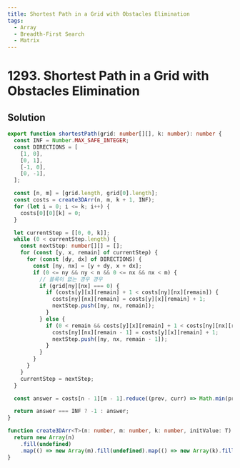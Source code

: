 ```yaml
---
title: Shortest Path in a Grid with Obstacles Elimination
tags:
  - Array
  - Breadth-First Search
  - Matrix
---
```


# 1293. Shortest Path in a Grid with Obstacles Elimination

<Badges>
  <LevelBadge level="hard" />
  <TopicBadge name="Array" slug="array" />
  <TopicBadge name="Breadth-First Search" slug="breadth-first-search" />
  <TopicBadge name="Matrix" slug="matrix" />
</Badges>

## Solution

```typescript filename="solution.ts" copy
export function shortestPath(grid: number[][], k: number): number {
  const INF = Number.MAX_SAFE_INTEGER;
  const DIRECTIONS = [
    [1, 0],
    [0, 1],
    [-1, 0],
    [0, -1],
  ];

  const [n, m] = [grid.length, grid[0].length];
  const costs = create3DArr(n, m, k + 1, INF);
  for (let i = 0; i <= k; i++) {
    costs[0][0][k] = 0;
  }

  let currentStep = [[0, 0, k]];
  while (0 < currentStep.length) {
    const nextStep: number[][] = [];
    for (const [y, x, remain] of currentStep) {
      for (const [dy, dx] of DIRECTIONS) {
        const [ny, nx] = [y + dy, x + dx];
        if (0 <= ny && ny < n && 0 <= nx && nx < m) {
          // 블록이 없는 경우 경우
          if (grid[ny][nx] === 0) {
            if (costs[y][x][remain] + 1 < costs[ny][nx][remain]) {
              costs[ny][nx][remain] = costs[y][x][remain] + 1;
              nextStep.push([ny, nx, remain]);
            }
          } else {
            if (0 < remain && costs[y][x][remain] + 1 < costs[ny][nx][remain - 1]) {
              costs[ny][nx][remain - 1] = costs[y][x][remain] + 1;
              nextStep.push([ny, nx, remain - 1]);
            }
          }
        }
      }
    }
    currentStep = nextStep;
  }

  const answer = costs[n - 1][m - 1].reduce((prev, curr) => Math.min(prev, curr), INF);

  return answer === INF ? -1 : answer;
}

function create3DArr<T>(n: number, m: number, k: number, initValue: T): T[][][] {
  return new Array(n)
    .fill(undefined)
    .map(() => new Array(m).fill(undefined).map(() => new Array(k).fill(initValue)));
}
```

<ProblemLink
  codingSite="leetcode"
  href="https://leetcode.com/problems/shortest-path-in-a-grid-with-obstacles-elimination/"
  title="Shortest Path in a Grid with Obstacles Elimination"
/>
